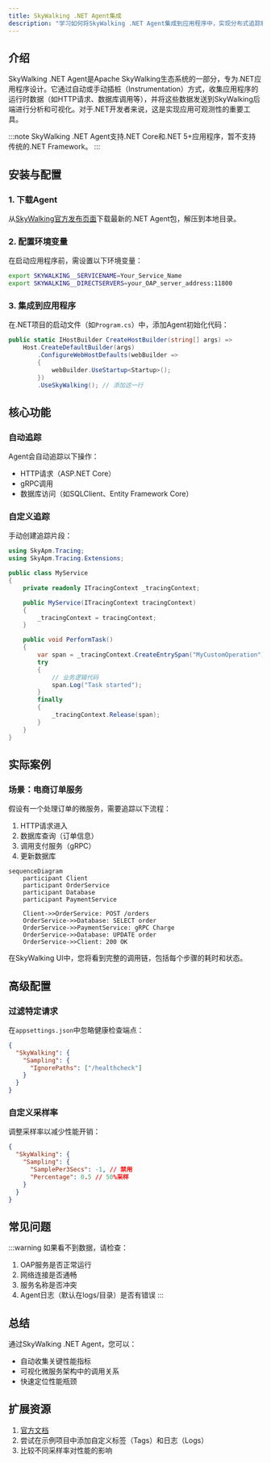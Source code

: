 ```yaml
---
title: SkyWalking .NET Agent集成
description: "学习如何将SkyWalking .NET Agent集成到应用程序中，实现分布式追踪和性能监控。"
---
```


## 介绍

SkyWalking .NET Agent是Apache SkyWalking生态系统的一部分，专为.NET应用程序设计。它通过自动或手动插桩（Instrumentation）方式，收集应用程序的运行时数据（如HTTP请求、数据库调用等），并将这些数据发送到SkyWalking后端进行分析和可视化。对于.NET开发者来说，这是实现应用可观测性的重要工具。

:::note
SkyWalking .NET Agent支持.NET Core和.NET 5+应用程序，暂不支持传统的.NET Framework。
:::

## 安装与配置

### 1. 下载Agent
从[SkyWalking官方发布页面](https://skywalking.apache.org/downloads/)下载最新的.NET Agent包，解压到本地目录。

### 2. 配置环境变量
在启动应用程序前，需设置以下环境变量：

```bash
export SKYWALKING__SERVICENAME=Your_Service_Name
export SKYWALKING__DIRECTSERVERS=your_OAP_server_address:11800
```

### 3. 集成到应用程序
在.NET项目的启动文件（如`Program.cs`）中，添加Agent初始化代码：

```csharp
public static IHostBuilder CreateHostBuilder(string[] args) =>
    Host.CreateDefaultBuilder(args)
        .ConfigureWebHostDefaults(webBuilder =>
        {
            webBuilder.UseStartup<Startup>();
        })
        .UseSkyWalking(); // 添加这一行
```

## 核心功能

### 自动追踪
Agent会自动追踪以下操作：
- HTTP请求（ASP.NET Core）
- gRPC调用
- 数据库访问（如SQLClient、Entity Framework Core）

### 自定义追踪
手动创建追踪片段：

```csharp
using SkyApm.Tracing;
using SkyApm.Tracing.Extensions;

public class MyService
{
    private readonly ITracingContext _tracingContext;

    public MyService(ITracingContext tracingContext)
    {
        _tracingContext = tracingContext;
    }

    public void PerformTask()
    {
        var span = _tracingContext.CreateEntrySpan("MyCustomOperation");
        try
        {
            // 业务逻辑代码
            span.Log("Task started");
        }
        finally
        {
            _tracingContext.Release(span);
        }
    }
}
```

## 实际案例

### 场景：电商订单服务
假设有一个处理订单的微服务，需要追踪以下流程：
1. HTTP请求进入
2. 数据库查询（订单信息）
3. 调用支付服务（gRPC）
4. 更新数据库

```mermaid
sequenceDiagram
    participant Client
    participant OrderService
    participant Database
    participant PaymentService

    Client->>OrderService: POST /orders
    OrderService->>Database: SELECT order
    OrderService->>PaymentService: gRPC Charge
    OrderService->>Database: UPDATE order
    OrderService->>Client: 200 OK
```

在SkyWalking UI中，您将看到完整的调用链，包括每个步骤的耗时和状态。

## 高级配置

### 过滤特定请求
在`appsettings.json`中忽略健康检查端点：

```json
{
  "SkyWalking": {
    "Sampling": {
      "IgnorePaths": ["/healthcheck"]
    }
  }
}
```

### 自定义采样率
调整采样率以减少性能开销：

```json
{
  "SkyWalking": {
    "Sampling": {
      "SamplePer3Secs": -1, // 禁用
      "Percentage": 0.5 // 50%采样
    }
  }
}
```

## 常见问题

:::warning
如果看不到数据，请检查：
1. OAP服务是否正常运行
2. 网络连接是否通畅
3. 服务名称是否冲突
4. Agent日志（默认在logs/目录）是否有错误
:::

## 总结

通过SkyWalking .NET Agent，您可以：
- 自动收集关键性能指标
- 可视化微服务架构中的调用关系
- 快速定位性能瓶颈

## 扩展资源

1. [官方文档](https://skywalking.apache.org/docs/skywalking-net/1.0.0/readme/)
2. 尝试在示例项目中添加自定义标签（Tags）和日志（Logs）
3. 比较不同采样率对性能的影响